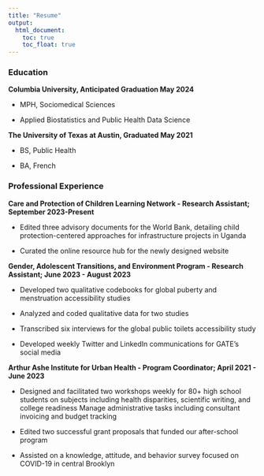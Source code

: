 ```yaml
---
title: "Resume"
output: 
  html_document:
    toc: true
    toc_float: true 
---
```


### Education 
**Columbia University, Anticipated Graduation May 2024**

* MPH, Sociomedical Sciences

* Applied Biostatistics and Public Health Data Science
 
**The University of Texas at Austin, Graduated May 2021** 

* BS, Public Health

* BA, French 

### Professional Experience	
**Care and Protection of Children Learning Network - Research Assistant; September 2023-Present**

* Edited three advisory documents for the World Bank, detailing child protection-centered approaches for infrastructure projects in Uganda 

* Curated the online resource hub for the newly designed website

**Gender, Adolescent Transitions, and Environment Program - Research Assistant; June 2023 - August 2023**

* Developed two qualitative codebooks for global puberty and menstruation accessibility studies

* Analyzed and coded qualitative data for two studies

* Transcribed six interviews for the  global public toilets accessibility study

* Developed weekly Twitter and LinkedIn communications for GATE’s social media

**Arthur Ashe Institute for Urban Health - Program Coordinator; April 2021 - June 2023** 

* Designed and facilitated two workshops weekly for 80+ high school students on subjects including health disparities, scientific writing, and college readiness
Manage administrative tasks including consultant invoicing and budget tracking

* Edited two successful grant proposals that funded our after-school program

* Assisted on a knowledge, attitude, and behavior survey focused on COVID-19 in central Brooklyn

